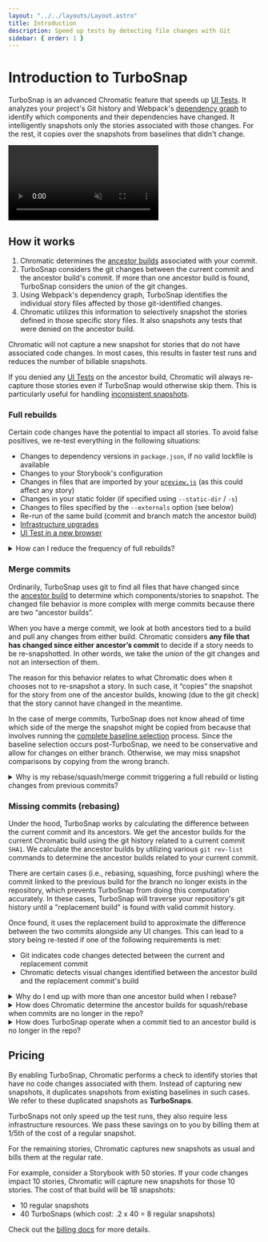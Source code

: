 ```yaml
---
layout: "../../layouts/Layout.astro"
title: Introduction
description: Speed up tests by detecting file changes with Git
sidebar: { order: 1 }
---
```


# Introduction to TurboSnap

TurboSnap is an advanced Chromatic feature that speeds up [UI Tests](/docs/test). It analyzes your project's Git history and Webpack's [dependency graph](https://webpack.js.org/concepts/dependency-graph/) to identify which components and their dependencies have changed. It intelligently snapshots only the stories associated with those changes. For the rest, it copies over the snapshots from baselines that didn't change.

<video autoPlay muted playsInline loop >
  <source src="/docs/assets/turbosnap-dep-tracking.mp4" type="video/mp4" />
</video>

## How it works

1. Chromatic determines the [ancestor builds](/docs/branching-and-baselines#find-the-ancestor-builds) associated with your commit.
2. TurboSnap considers the git changes between the current commit and the ancestor build's commit.  If more than one ancestor build is found, TurboSnap considers the union of the git changes.
3. Using Webpack's dependency graph, TurboSnap identifies the individual story files affected by those git-identified changes.
4. Chromatic utilizes this information to selectively snapshot the stories defined in those specific story files. It also snapshots any tests that were denied on the ancestor build.

Chromatic will not capture a new snapshot for stories that do not have associated code changes. In most cases, this results in faster test runs and reduces the number of billable snapshots.

If you denied any [UI Tests](/docs/test#verify-ui-changes) on the ancestor build, Chromatic will always re-capture those stories even if TurboSnap would otherwise skip them. This is particularly useful for handling [inconsistent snapshots](/docs/snapshots#improve-snapshot-consistency).

### Full rebuilds

Certain code changes have the potential to impact all stories. To avoid false positives, we re-test everything in the following situations:

- Changes to dependency versions in `package.json`, if no valid lockfile is available
- Changes to your Storybook's configuration
- Changes in files that are imported by your [`preview.js`](https://storybook.js.org/docs/react/configure/overview#configure-story-rendering) (as this could affect any story)
- Changes in your static folder (if specified using `--static-dir` / `-s`)
- Changes to files specified by the `--externals` option (see below)
- Re-run of the same build (commit and branch match the ancestor build)
- [Infrastructure upgrades](/docs/infrastructure-upgrades)
- [UI Test in a new browser](/docs/browsers)

<details>
<summary>How can I reduce the frequency of full rebuilds?</summary>

1. Check your `preview.js` file: you may have a global decorator configured that's [imported from an index or barrel file](/docs/setup-turbosnap/#why-changes-are-not-being-detected-correctly), which itself imports a bunch of other files.  This can lead to *all* stories depending on a large swath of seemingly unrelated files.<br /><br />
Whenever a global Storybook file changes, we run a complete build because global Storybook files can change how *any* story renders.  If any of those files or their imports change, we will trace them as dependent changes.  If the file changes are frequent, you can utilize `--untraced` on these files to help ensure you're not triggering a complete rebuild each time the file changes.

<div class="aside">

Learn more about [how to avoid re-testing for certain files](/docs/setup-turbosnap/#avoid-re-testing-dependent-stories-when-certain-files-changed).

</div>

2. Make sure you have a valid lockfile(s) available and that it's in sync with your `package.json`.  If a lockfile is missing or out ouf sync with `package.json`, we'll have to re-test all stories.

<div class="aside">

Learn more about how to [avoid re-testing on changes to package control files](/docs/setup-turbosnap/#avoid-re-testing-on-changes-to-package-control-files).

</div>

</details>

### Merge commits

Ordinarily, TurboSnap uses git to find all files that have changed since the [ancestor build](/docs/branching-and-baselines#find-the-ancestor-builds) to determine which components/stories to snapshot. The changed file behavior is more complex with merge commits because there are two “ancestor builds”.

When you have a merge commit, we look at both ancestors tied to a build and pull any changes from either build. Chromatic considers **any file that has changed since either ancestor’s commit** to decide if a story needs to be re-snapshotted. In other words, we take the *union* of the git changes and not an intersection of them.

The reason for this behavior relates to what Chromatic does when it chooses not to re-snapshot a story. In such case, it “copies” the snapshot for the story from one of the ancestor builds, knowing (due to the git check) that the story cannot have changed in the meantime.

In the case of merge commits, TurboSnap does not know ahead of time which side of the merge the snapshot might be copied from because that involves running the [complete baseline selection](/docs/branching-and-baselines#calculate-a-snapshot-baseline-from-the-ancestor-builds) process.  Since the baseline selection occurs post-TurboSnap, we need to be conservative and allow for changes on either branch.  Otherwise, we may miss snapshot comparisons by copying from the wrong branch.

<details>
<summary>Why is my rebase/squash/merge commit triggering a full rebuild or listing changes from previous commits?</summary>

When there is more than one ancestor, TurboSnap needs to consider the possible changes triggered by either ancestor.  This can lead to situations where we need to retest everything or more stories than you were expecting, even if your branch itself is simple.

Let's take a look at an example to understand how a merge impacts the changes TurboSnap considers.
```mermaid
gitGraph
	commit id: "M.1"
	branch feature-1
	commit id: "F1.1"
	checkout main
	branch feature-2
	commit id: "F2.1 - preview.js" tag: "rebuild"
	checkout main
	merge feature-2 id: "M.2" tag: "rebuild"
	checkout feature-1
	merge main id: "F1.2" tag: "rebuild"
```  
Suppose an update was made to `preview.js` on the `feature-2` branch, causing TurboSnap to trigger a full rebuild on build `F2.1`.  This is expected, since changes to `preview.js` require us to retest everything.

The changes from `feature-2` are then merged into the `main` branch in build `M.2`, which now has ancestors from both sides of the merge - `M.1` from `main` and `F2.1` from `feature-2`.  The diff between both these ancestors and `M.2` contains the changes to `preview.js`, triggering a full rebuild.

Let's say we want to update `feature-1` to merge in the changes that were made on `feature-2`.  When we merge the changes from `main` into `feature-1` on build `F1.2`, we trigger another full rebuild.  Similarly to the previous build, the diff between `F1.2` and the ancestor builds (`F1.1` and `M.2`) includes the change to `preview.js` that was introduced on `feature-2` and merged in build `M.2`.

Since we don't know if the baseline that gets calculated will be taken from `F1.1` or `M.2`, we take from both sides which can lead to merges involving more updates than expected.  For example, if it's taken from `F1.1`, the baseline won't have the changes from `preview.js`, and so could be affected.  For this reason, we retest all stories in the union of git changes from both sides of a merge, and will do a full rebuild if the change triggers one.

This same logic applies even if the change doesn't trigger a rebuild.  If we were to imagine the change in `F2.1` was a change to `MyComponent.jsx`, we can assume that `MyComponent.stories.jsx` would be tested in builds `F2.1`, `M.2`, and `F1.2`.  While this is less impactful, it's worth noting since this can make a noticeable difference if a lot of files were changed.

</details>

### Missing commits (rebasing)

Under the hood, TurboSnap works by calculating the difference between the current commit and its ancestors.  We get the ancestor builds for the current Chromatic build using the git history related to a current commit `SHA1`.  We calculate the ancestor builds by utilizing various `git rev-list` commands to determine the ancestor builds related to your current commit.

There are certain cases (i.e., rebasing, squashing, force pushing) where the commit linked to the previous build for the branch no longer exists in the repository, which prevents TurboSnap from doing this computation accurately.  In these cases, TurboSnap will traverse your repository's git history until a "replacement build" is found with valid commit history.

Once found, it uses the replacement build to approximate the difference between the two commits alongside any UI changes.  This can lead to a story being re-tested if one of the following requirements is met:

- Git indicates code changes detected between the current and replacement commit
- Chromatic detects visual changes identified between the ancestor build and the replacement commit's build

<details>
<summary>Why do I end up with more than one ancestor build when I rebase?</summary>

We treat rebases like merges in this regard, since we want to bring baselines across from both sides of the "merge".  This way, we don't lose baselines that you've accepted.

Let's take a look at an example to illustrate the logic behind why Chromatic takes an ancestor from each side of your rebase.
```mermaid
%%{
  init: { 'theme': 'natural', 'themeVariables': { 'tagLabelFontSize': '12px' } }
}%%
gitGraph
	commit id: "M.1"
	branch feature
	commit id: "F.1" tag: "an. M.1" type: REVERSE
	commit id: "F.2" tag: "an. F.1" type: REVERSE
	checkout main
	merge feature id: "M.2" tag: "an. F.2 + M.1" type: HIGHLIGHT
```
Suppose you were to make and accept some changes on `Build F.1`.

After you're done making changes to your `feature` branch, you rebase the changes onto your `main` branch - essentially, rebasing `Build F.2`'s commit onto `Build M.2`'s commit.  When you do this, those changes from `Build F.1` are going to come over, so you likely want to bring the new baselines over, too.  Otherwise, you'll need to re-accept the changes every time you rebase a branch.

Since we take baselines from ancestor builds, this means that we need to use `Build F.2` as an ancestor for `Build M.2` in order to track the baseline correctly.

Since most folks want to preserve their branch's baseline history, we do this as the default and have a flag available for anyone who wants to ignore the baselines for the last build on a branch (`ignoreLastBuildOnBranch`).  Usually, you would only use this option in rare cases where you were doing the rebase in order to *delete* the baseline changes for the branch.

</details>

<details>
<summary>How does Chromatic determine the ancestor builds for squash/rebase when commits are no longer in the repo?</summary>

We use information about the branch from git, along with the last Chromatic build on the rebased/squashed branch, to determine the ancestor build for the missing commit.

- When you are rebasing a branch off your `main` branch, we can find the last build that ran on the branch before the rebase and use that as an ancestor build.
- When you're squash/rebase merging, we can query GitHub, GitLab, or Bitbucket to find out the branch that was just merged, and again use the last build on the branch as an ancestor build.

</details>

<details>
<summary>How does TurboSnap operate when a commit tied to an ancestor build is no longer in the repo?</summary>

TurboSnap traverses your git history in order to identify what files have been changed between commits.  When you squash/rebase, TurboSnap is prevented from accurately computing the difference between the current commit and its ancestor builds.

This is because the last Chromatic build on your rebased/squashed branch will not have a matching commit in your git history.  The previous commit is removed from your git history, leading TurboSnap to being unable to find the commit.

TurboSnap will search for a "replacement build" on the branch with a valid commit in the repo, and use the replacement to approximate the difference between the two commits alongside any visual changes.

Let's take a look at an example to understand the ancestor selection logic TurboSnap uses when the commit tied to the previous build on the branch is no longer in your git history.
```mermaid
gitGraph
	commit id: "M.1"
	branch feature-1
	commit id: "F1.1" type: REVERSE
	checkout main
	branch feature-2
	commit id: "F2.1"
	checkout feature-1
	commit id: "F1.2" type: REVERSE
	checkout main
	merge feature-2 id: "M.2" type: NORMAL
	checkout feature-1
	merge main id: "F1.3" type: HIGHLIGHT tag: "TS an. M.1 + M.2"
```

In this example, let's say you're working on `feature-1`.  There are changes from `feature-2` that were merged into `main`, so you rebase those changes onto your `feature-1` branch on `Build F1.3`.

TurboSnap is attempting to find an ancestor build for each side of your rebase on `Build F1.3`.  For the `main` branch, TurboSnap is able to find the commit belonging to `Build M.2` since it is the commit rebased onto `Build F1.3`.

Things get a little more complicated when TurboSnap tries to locate the commit for the last build on `feature` branch (`Build F1.2`) - the commit no longer exists in your git history.  TurboSnap then traverses your git history until a replacement build is found with a valid commit, which is `Build M.1` in our example.

</details>

## Pricing

By enabling TurboSnap, Chromatic performs a check to identify stories that have no code changes associated with them. Instead of capturing new snapshots, it duplicates snapshots from existing baselines in such cases. We refer to these duplicated snapshots as **TurboSnaps**.

TurboSnaps not only speed up the test runs, they also require less infrastructure resources. We pass these savings on to you by billing them at 1/5th of the cost of a regular snapshot.

For the remaining stories, Chromatic captures new snapshots as usual and bills them at the regular rate.

For example, consider a Storybook with 50 stories. If your code changes impact 10 stories, Chromatic will capture new snapshots for those 10 stories. The cost of that build will be 18 snapshots:

- 10 regular snapshots
- 40 TurboSnaps (which cost: .2 x 40 = 8 regular snapshots)

Check out the [billing docs](/docs/billing#snapshots-with-turbosnap-enabled) for more details.
